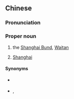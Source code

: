 {{also|上海滩}}
==Chinese==
{{zh-forms|s=上海滩|type=21}}

===Pronunciation===
{{zh-pron
|m=shànghǎitān
|c=soeng6 hoi2 taan1
|cat=pn
}}

===Proper noun===
{{zh-proper noun}}

# {{lb|zh|originally}} the [[w:Shanghai Bund|Shanghai Bund]], [[Waitan]]
# {{lb|zh|by extension}} [[Shanghai]]

====Synonyms====
* {{sense|Shanghai Bund}} {{zh-l|外灘}}
* {{sense|Shanghai}} {{zh-l|滬|tr=Hù}}, {{zh-l|上海}}